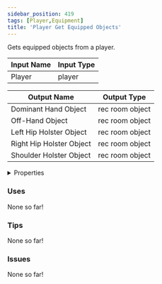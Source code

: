 ```yaml
---
sidebar_position: 419
tags: [Player,Equipment]
title: 'Player Get Equipped Objects'
---
```


Gets equipped objects from a player.




<EsbSvg />

| Input Name | Input Type |
|-----------|-----------|
| Player | player |

| Output Name | Output Type |
|-----------|-----------|
| Dominant Hand Object | rec room object |
| Off-Hand Object | rec room object |
| Left Hip Holster Object | rec room object |
| Right Hip Holster Object | rec room object |
| Shoulder Holster Object | rec room object |


<details>
  <summary>Properties</summary>
  <div>
    <div>
    <table>
      <thead>
        <tr>
          <th>Is beta required?</th>
          <th>❌</th>
        </tr>
        <tr>
          <th>Is this chip a trolling risk?</th>
          <th>❌</th>
        </tr>
        <tr>
          <th>Is this chip a role assignment risk?</th>
          <th>❌</th>
        </tr>
        <tr>
          <th>Chip UUID</th>
          <th>f0827a17-7d21-45ba-b302-c2b068bd50ca</th>
        </tr>
      </thead>
    </table>
    </div>
  </div>
</details>

### Uses

None so far!

### Tips

None so far!

### Issues

None so far!
